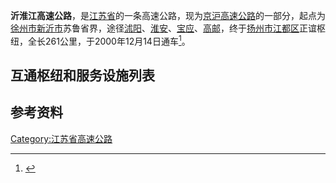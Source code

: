 {{中国高速公路信息框
|名称=京沪高速公路（苏鲁界 - 正谊）
|路线简称=沂淮江
|编号=G2
|起点=苏鲁界
|终点={{China Expwy Name|G40}}{{China Expwy Name|S39|P=Jiangsu}}正谊枢纽
|已通车里程=261
|最近通车日期=2000年12月14日
}}
'''沂淮江高速公路'''，是[[江苏省|江苏省]]的一条高速公路，现为[[京沪高速公路|京沪高速公路]]的一部分，起点为[[徐州市|徐州市]][[新沂市|新沂市]]苏鲁省界，途径[[沭阳|沭阳]]、[[淮安市|淮安]]、[[宝应县|宝应]]、[[高邮|高邮]]，终于[[扬州市|扬州市]][[江都区|江都区]]正谊枢纽，全长261公里，于2000年12月14日通车<ref>{{Cite web|title=江苏沂淮江高速公路今建成通车|url=http://www.china.com.cn/travel/txt/2000-12/14/content_5013800.htm|accessdate=2020-10-19|work=www.china.com.cn|archive-date=2020-10-19|archive-url=https://web.archive.org/web/20201019120517/http://www.china.com.cn/travel/txt/2000-12/14/content_5013800.htm|dead-url=no}}</ref>。

== 互通枢纽和服务设施列表 ==
{{Start expwy exit box|place=1}}
{{Expwy exit item|place=苏鲁界|place rows=1|type=B|name=苏鲁界}}
{{Expwy exit item|type=H|name=段宅|place=[[徐州市|徐州市]]<br/>[[新沂市|新沂市]]|place rows=4|highway connection={{China Expwy Name|S49|P=jiangsu}}|comment=限江都方向出，新沂方向入}}
{{Expwy exit item|type=E|name=新沂东|road connection={{中国国道名|311}}}}
{{Expwy exit item|type=H|name=新沂|highway connection={{China Expwy Name|G30}}}}
{{Expwy exit item|type=S|name=新沂}}
{{Expwy exit item|type=E|name=潼阳|place=[[宿迁市|宿迁市]]<br/>[[沭阳县|沭阳县]]|place rows=5|road connection=565乡道}}
{{Expwy exit item|type=E|name=沭阳北|road connection={{中国国道名|205}}<br/>{{中国省道名|245|P=江苏}}}}
{{Expwy exit item|type=S|name=沭阳}}
{{Expwy exit item|type=E|name=沭阳|road connection=宿迁大道（{{中国省道名|324|P=江苏}}）<br/>迎宾大道（{{中国省道名|326|P=江苏}}）}}
{{Expwy exit item|type=E|name=胡集|road connection={{中国国道名|205}}}}
{{Expwy exit item|type=S|name=淮阴川星|place=[[淮安市|淮安市]]<br/>[[淮阴区|淮阴区]]|place rows=3}}
{{Expwy exit item|type=E|name=淮安北|road connection={{中国国道名|233}}}}
{{Expwy exit item|type=H|name=王兴|highway connection={{China Expwy Name|G25}}}}
{{Expwy exit item|type=E|name=淮安|place=[[淮安市|淮安市]]<br/>[[清江浦区|清江浦区]]|place rows=1|road connection={{中国国道名|343}}<br/>迎宾大道}}
{{Expwy exit item|type=E|name=淮安东|place=[[淮安市|淮安市]]<br/>[[淮安区|淮安区]]|place rows=3|road connection={{中国国道名|233}}<br/>{{中国国道名|343}}<br/>华西路}}
{{Expwy exit item|type=H|name=楚州|highway connection={{China Expwy Name|G1516}}}}
{{Expwy exit item|type=S|name=淮安六洞}}
{{Expwy exit item|type=E|name=宝应泾河|place=[[扬州市|扬州市]]<br/>[[宝应县|宝应县]]|place rows=3|road connection={{中国省道名|414|P=江苏}}}}
{{Expwy exit item|type=E|name=宝应|road connection=宝应大道、望直港路（{{中国省道名|331|P=江苏}}）}}
{{Expwy exit item|type=S|name=宝应氾水}}
{{Expwy exit item|type=E|name=高邮界首|place=[[扬州市|扬州市]]<br/>[[高邮县|高邮县]]|place rows=4|road connection={{中国国道名|344}}<br/>{{中国省道名|332|P=江苏}}|comment=位于宝应县和高邮市之间}}
{{Expwy exit item|type=E|name=高邮|road connection={{中国省道名|333|P=江苏}}}}
{{Expwy exit item|type=S|name=高邮龙奔}}
{{Expwy exit item|type=E|name=高邮八桥|road connection={{中国县道名|023|车樊公路}}}}
{{Expwy exit item|type=E|name=江都真武|place=[[扬州市|扬州市]]<br/>[[江都区|江都区]]|place rows=4|road connection={{中国县道名|205}}}}
{{Expwy exit item|type=H|name=丁伙|highway connection={{China Expwy Name|S28|P=jiangsu}}}}
{{Expwy exit item|type=E|name=江都东|road connection={{中国国道名|328}}}}
{{Expwy exit item|type=EH|name=正谊|alias=砖桥|highway connection={{China Expwy Name|S39|P=jiangsu}}<br/>{{China Expwy Name|G40|L1=G2|[[宁通高速公路|宁通高速]]}}|road connection={{中国国道名|328}}|state=L|comment=江宜高速段建设中，未来将废除砖桥枢纽，目前往G40限江都方向出，新沂方向入}}
{{End expwy exit box|place=1}}

==参考资料==
{{Reflist}}
{{江苏省高速公路}}
[[Category:江苏省高速公路|Category:江苏省高速公路]]